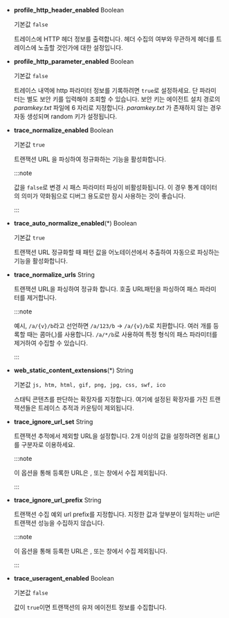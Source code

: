 * **profile_http_header_enabled** <span class='type'>Boolean</span>

  기본값 `false`

  트레이스에 HTTP 헤더 정보를 출력합니다. 헤더 수집의 여부와 무관하게 헤더를 트레이스에 노출할 것인가에 대한 설정입니다. 

* **profile_http_parameter_enabled** <span class='type'>Boolean</span><ScrollToLink anchor='profile_http_parameter' />

  기본값 `false`

  트레이스 내역에 http 파라미터 정보를 기록하려면 `true`로 설정하세요. 단 파라미터는 별도 보안 키를 입력해야 조회할 수 있습니다. 보안 키는 에이전트 설치 경로의 *paramkey.txt* 파일에 6 자리로 지정합니다. *paramkey.txt* 가 존재하지 않는 경우 자동 생성되며 random 키가 설정됩니다.

* **trace_normalize_enabled** <span class='type'>Boolean</span>

  기본값 `true`

  트랜잭션 URL 을 파싱하여 정규화하는 기능을 활성화합니다.

  :::note

  값을 `false`로 변경 시 패스 파라미터 파싱이 비활성화됩니다. 이 경우 통계 데이터의 의미가 약화됨으로 디버그 용도로만 잠시 사용하는 것이 좋습니다.
  
  :::

* **trace_auto_normalize_enabled**(*) <span class='type'>Boolean</span>

  기본값 `true`

  트랜잭션 URL 정규화할 때 패턴 값을 어노테이션에서 추출하여 자동으로 파싱하는 기능을 활성화합니다.

* **trace_normalize_urls** <span class='type'>String</span>

  트랜잭션 URL을 파싱하여 정규화 합니다. 호출 URL패턴을 파싱하여 패스 파라미터를 제거합니다.  

  :::note

  예시, `/a/{v}/b`라고 선언하면 `/a/123/b` → `/a/{v}/b`로 치환합니다. 여러 개를 등록할 때는 콤마(,)를 사용합니다. `/a/*/b`로 사용하여 특정 형식의 패스 파라미터를 제거하여 수집할 수 있습니다.
  
  :::

* **web_static_content_extensions**(*) <span class='type'>String</span>

  기본값 `js, htm, html, gif, png, jpg, css, swf, ico`

  스태틱 콘텐츠를 판단하는 확장자를 지정합니다. 여기에 설정된 확장자를 가진 트랜잭션들은 트레이스 추적과 카운팅이 제외됩니다.

* **trace_ignore_url_set** <span class='type'>String</span>

  트랜잭션 추적에서 제외할 URL을 설정합니다. 2개 이상의 값을 설정하려면 쉼표(,)를 구분자로 이용하세요.

  :::note

  이 옵션을 통해 등록한 URL은 <Cmdname sid="side_hitmap" className="uitext" />, <Cmdname sid="TTL06209" className="uitext" /> 또는 <Cmdname sid="TTL06527" className="uitext" /> 창에서 수집 제외됩니다.

  :::

* **trace_ignore_url_prefix** <span class='type'>String</span>

  트랜잭션 수집 예외 url prefix를 지정합니다. 지정한 값과 앞부분이 일치하는 url은 트랜잭션 성능을 수집하지 않습니다.

  :::note

  이 옵션을 통해 등록한 URL은 <Cmdname sid="side_hitmap" className="uitext" />, <Cmdname sid="TTL06209" className="uitext" /> 또는 <Cmdname sid="TTL06527" className="uitext" /> 창에서 수집 제외됩니다.

  :::

* **trace_useragent_enabled** <span class='type'>Boolean</span>

  기본값 `false`

  값이 `true`이면 트랜잭션의 유저 에이전트 정보를 수집합니다.
